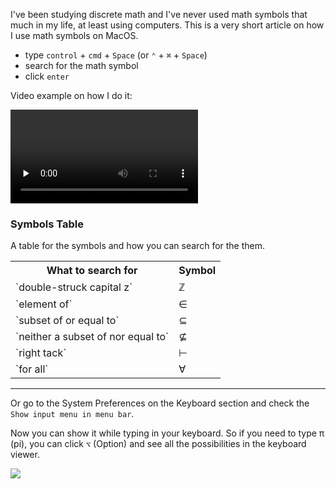<SmoothRender>

I've been studying discrete math and I've never used math symbols that much in my life, at least using computers. This is a very short article on how I use math symbols on MacOS.

- type `control` + `cmd` + `Space` (or `⌃` + `⌘` + `Space`)
- search for the math symbol
- click `enter`

Video example on how I do it:

<div style={{ margin: 'auto', textAlign: 'center' }}>
  <video
    preload="none"
    class="full-width lazy"
    controls="true"
    allowfullscreen="true"
  >
    <source src="/math-symbols-on-macos/math-symbols.mov" />
  </video>
</div>

### Symbols Table

A table for the symbols and how you can search for the them.

<table>
  <tr>
    <th>What to search for</th>
    <th>Symbol</th>
  </tr>
  <tr>
    <td>`double-struck capital z`</td>
    <td>ℤ</td>
  </tr>
  <tr>
    <td>`element of`</td>
    <td>∈</td>
  </tr>
  <tr>
    <td>`subset of or equal to`</td>
    <td>⊆</td>
  </tr>
  <tr>
    <td>`neither a subset of nor equal to`</td>
    <td>⊈</td>
  </tr>
  <tr>
    <td>`right tack`</td>
    <td>⊢</td>
  </tr>
  <tr>
    <td>`for all`</td>
    <td>∀</td>
  </tr>
</table>

---

Or go to the System Preferences on the Keyboard section and check the `Show input menu in menu bar`.

Now you can show it while typing in your keyboard. So if you need to type π (pi), you can click `⌥` (Option) and see all the possibilities in the keyboard viewer.

<img src="/math-symbols-on-macos/keyboard-viewer.png" loading="lazy" />

</SmoothRender>

